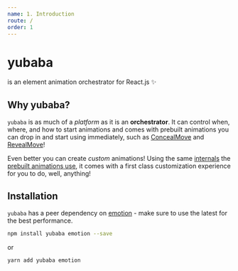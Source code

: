 ```yaml
---
name: 1. Introduction
route: /
order: 1
---
```


# yubaba

is an element animation orchestrator for React.js ✨

## Why yubaba?

`yubaba` is as much of a _platform_ as it is an **orchestrator**.
It can control when, where, and how to start animations and comes with prebuilt animations you can drop in and start using immediately,
such as [ConcealMove](/conceal-move) and [RevealMove](/reveal-move)!

Even better you can create _custom_ animations!
Using the same [internals](/collector) the [prebuilt animations use](https://github.com/madou/yubaba/tree/master/packages/yubaba/src/animations),
it comes with a first class customization experience for you to do,
well,
anything!

## Installation

`yubaba` has a peer dependency on [emotion](https://emotion.sh/docs/introduction) - make sure to use the latest for the best performance.

```bash
npm install yubaba emotion --save
```

or

```bash
yarn add yubaba emotion
```
